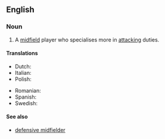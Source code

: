 ==English==

===Noun===
{{wikipedia|Midfielder#Attacking midfielder|attacking midfielder}}
{{en-noun|head=[[attacking]] [[midfielder]]}}

# {{label|en|soccer}} A [[midfield]] player who specialises more in [[attacking]] duties.

====Translations====
{{trans-top|midfield player}}
* Dutch: {{t|nl|aanvallende middenvelder|c}}
* Italian: {{t|it|trequartista|m|f}}
* Polish: {{t|pl|ofensywny pomocnik|m}}
{{trans-mid}}
* Romanian: {{t|ro|mijlocaș ofensiv|m}}
* Spanish: {{t|es|mediapunta}}
* Swedish: {{t|sv|offensiv mittfältare|c}}
{{trans-bottom}}

====See also====
* [[defensive midfielder]]